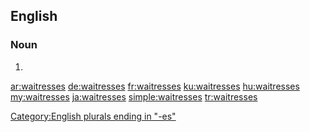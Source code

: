 ==English==

===Noun===
{{head|en|plural}}

# {{plural of|waitress|lang=en}}

[[Category:English plurals ending in "-es"]]

[[ar:waitresses]]
[[de:waitresses]]
[[fr:waitresses]]
[[ku:waitresses]]
[[hu:waitresses]]
[[my:waitresses]]
[[ja:waitresses]]
[[simple:waitresses]]
[[tr:waitresses]]